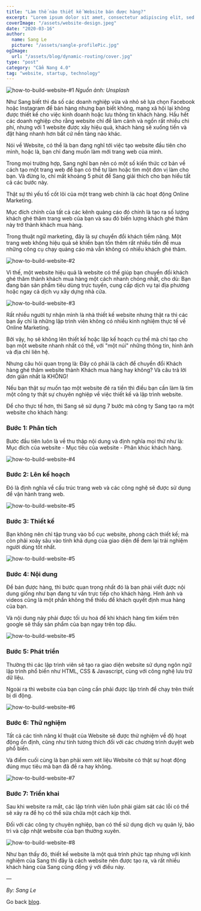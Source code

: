 ```yaml
---
title: "Làm thế nào thiết kế Website bán được hàng?"
excerpt: "Lorem ipsum dolor sit amet, consectetur adipiscing elit, sed do eiusmod tempor incididunt ut labore et dolore magna aliqua. Praesent elementum facilisis leo vel fringilla est ullamcorper eget. At imperdiet dui accumsan sit amet nulla facilities morbi tempus."
coverImage: "/assets/website-design.jpeg"
date: "2020-03-16"
author:
  name: Sang Le
  picture: "/assets/sangle-profilePic.jpg"
ogImage:
  url: "/assets/blog/dynamic-routing/cover.jpg"
type: "post"
category: "Cẩm Nang 4.0"
tag: "website, startup, technology"
---
```


<img
  src="https://res.cloudinary.com/sang-le-tech/image/upload/v1633074782/Galatek.io%20Website/Sangletech.com/galatekgame-37-38-39-0000_tanxho.jpg"
  alt="how-to-build-website-#1"
/>
   *Nguồn ảnh: Unsplash*

Như Sang biết thì đa số các doanh nghiệp vừa và nhỏ sẽ lựa chọn Facebook hoặc Instagram để bán hàng nhưng bạn biết không, mạng xã hội lại không được thiết kế cho việc kinh doanh hoặc lưu thông tin khách hàng. Hầu hết các doanh nghiệp cho rằng website chỉ để làm cảnh và ngốn rất nhiều chi phí, nhưng với 1 website được xây hiệu quả, khách hàng sẽ xuống tiền và đặt hàng nhanh hơn bất cứ nền tảng nào khác.

Nói về Website, có thể là bạn đang nghĩ tới việc tạo website đầu tiên cho mình, hoặc là, bạn chỉ đang muốn làm mới trang web của mình. 

Trong mọi trường hợp, Sang nghĩ bạn nên có một số kiến thức cơ bản về cách tạo một trang web để bạn có thể tự làm hoặc tìm một đơn vị làm cho bạn. Và đừng lo, chỉ mất khoảng 5 phút để Sang giải thích cho bạn hiểu tất cả các bước này. 

Thật sự thì yếu tố cốt lõi của một trang web chính là các hoạt động Online Marketing. 

Mục đích chính của tất cả các kênh quảng cáo đó chính là tạo ra số lượng khách ghé thăm trang web của bạn và sau đó biến lượng khách ghé thăm này trở thành khách mua hàng. 

Trong thuật ngữ marketing, đây là sự chuyển đổi khách tiềm năng. Một trang web không hiệu quả sẽ khiến bạn tốn thêm rất nhiều tiền để mua những công cụ chạy quảng cáo mà vẫn không có nhiều khách ghé thăm.

<img
  src="https://res.cloudinary.com/sang-le-tech/image/upload/v1633074745/Galatek.io%20Website/Sangletech.com/Screen_Shot_2021-10-01_at_2.49.56_PM_hp4tzj.png"
  alt="how-to-build-website-#2"
/>

Vì thế, một website hiệu quả là website có thể giúp bạn chuyển đổi khách ghé thăm thành khách mua hàng một cách nhanh chóng nhất, cho dù: Bạn đang bán sản phẩm tiêu dùng trực tuyến, cung cấp dịch vụ tại địa phương hoặc ngay cả dịch vụ xây dựng nhà cửa.

<img
  src="https://res.cloudinary.com/sang-le-tech/image/upload/v1633074745/Galatek.io%20Website/Sangletech.com/Screen_Shot_2021-10-01_at_2.51.58_PM_gfu6e6.png"
  alt="how-to-build-website-#3"
/>

Rất nhiều người tự nhận mình là nhà thiết kế website nhưng thật ra thì các bạn ấy chỉ là những lập trình viên không có nhiều kinh nghiệm thực tế về Online Marketing.

Bởi vậy, họ sẽ không lên thiết kế hoặc lập kế hoạch cụ thể mà chỉ tạo cho bạn một website nhanh nhất có thể, với "một núi" những thông tin, hình ảnh và địa chỉ liên hệ. 

Nhưng câu hỏi quan trọng là: Đây có phải là cách để chuyển đổi Khách hàng ghé thăm website thành Khách mua hàng hay không? Và câu trả lời đơn giản nhất là KHÔNG! 

Nếu bạn thật sự muốn tạo một website đẻ ra tiền thì điều bạn cần làm là tìm một công ty thật sự chuyên nghiệp về việc thiết kế và lập trình website. 

Để cho thực tế hơn, thì Sang sẽ sử dụng 7 bước mà công ty Sang tạo ra một website cho khách hàng:

### **Bước 1: Phân tích**

Bước đầu tiên luôn là về thu thập nội dung và định nghĩa mọi thứ như là: Mục đích của website - Mục tiêu của website - Phân khúc khách hàng. 

<img
  src="https://res.cloudinary.com/sang-le-tech/image/upload/v1633075103/Galatek.io%20Website/Sangletech.com/Screen_Shot_2021-10-01_at_2.58.13_PM_duhqk3.png"
  alt="how-to-build-website-#4"
/>

### **Bước 2: Lên kế hoạch**

Đó là định nghĩa về cấu trúc trang web và các công nghệ sẽ được sử dụng để vận hành trang web. 

<img
  src="https://res.cloudinary.com/sang-le-tech/image/upload/v1633075178/Galatek.io%20Website/Sangletech.com/Screen_Shot_2021-10-01_at_2.59.32_PM_oynfwk.png"
  alt="how-to-build-website-#5"
/>

### **Bước 3: Thiết kế**

Bạn không nên chỉ tập trung vào bố cục website, phong cách thiết kế; mà còn phải xoáy sâu vào tính khả dụng của giao diện để đem lại trải nghiệm người dùng tốt nhất. 

<img
  src="https://res.cloudinary.com/sang-le-tech/image/upload/v1633075265/Galatek.io%20Website/Sangletech.com/Screen_Shot_2021-10-01_at_3.01.00_PM_qbf34i.png"
  alt="how-to-build-website-#5"
/>

### **Bước 4: Nội dung**

Để bán được hàng, thì bước quan trọng nhất đó là bạn phải viết được nội dung giống như bạn đang tư vấn trực tiếp cho khách hàng. Hình ảnh và videos cũng là một phần không thể thiếu để khách quyết định mua hàng của bạn. 

Và nội dung này phải được tối ưu hoá để khi khách hàng tìm kiếm trên google sẽ thấy sản phẩm của bạn ngay trên top đầu. 

<img
  src="https://res.cloudinary.com/sang-le-tech/image/upload/v1633075349/Galatek.io%20Website/Sangletech.com/Screen_Shot_2021-10-01_at_3.02.22_PM_kapp8e.png"
  alt="how-to-build-website-#5"
/>

### **Bước 5: Phát triển**

Thường thì các lập trình viên sẽ tạo ra giao diện website sử dụng ngôn ngữ lập trình phổ biến như HTML, CSS & Javascript, cùng với công nghệ lưu trữ dữ liệu. 

Ngoài ra thì website của bạn cũng cần phải được lập trình để chạy trên thiết bị di động.

<img
  src="https://res.cloudinary.com/sang-le-tech/image/upload/v1633075369/Galatek.io%20Website/Sangletech.com/Screen_Shot_2021-10-01_at_3.02.43_PM_zqww2n.png"
  alt="how-to-build-website-#6"
/>

### **Bước 6: Thử nghiệm**

Tất cả các tính năng kĩ thuật của Website sẽ được thử nghiệm về độ hoạt động ổn định, cũng như tính tương thích đối với các chương trình duyệt web phổ biến.  

Và điểm cuối cùng là bạn phải xem xét liệu Website có thật sự hoạt động đúng mục tiêu mà bạn đã đề ra hay không. 

<img
  src="https://res.cloudinary.com/sang-le-tech/image/upload/v1633075408/Galatek.io%20Website/Sangletech.com/Screen_Shot_2021-10-01_at_3.03.23_PM_uqwv65.png"
  alt="how-to-build-website-#7"
/>

### **Bước 7: Triển khai**

Sau khi website ra mắt, các lập trình viên luôn phải giám sát các lỗi có thể sẽ xảy ra để họ có thể sửa chữa một cách kịp thời.

Đối với các công ty chuyên nghiệp, bạn có thể sử dụng dịch vụ quản lý, bảo trì và cập nhật website của bạn thường xuyên. 

<img
  src="https://res.cloudinary.com/sang-le-tech/image/upload/v1633075467/Galatek.io%20Website/Sangletech.com/Screen_Shot_2021-10-01_at_3.04.14_PM_jozcbf.png"
  alt="how-to-build-website-#8"
/>

Như bạn thấy đó, thiết kế website là một quá trình phức tạp nhưng với kinh nghiệm của Sang thì đây là cách website nên được tạo ra, và rất nhiều khách hàng của Sang cũng đồng ý với điều này.

—

*By: Sang Le*

<Youtube id="KFJ_uHYaLoY" />

Go back [blog](/blog).
